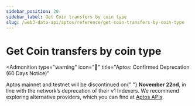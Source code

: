 ```yaml
---
sidebar_position: 20
sidebar_label: Get Coin transfers by coin type
slug: /web3-data-api/aptos/reference/get-coin-transfers-by-coin-type
---
```



# Get Coin transfers by coin type


<Admonition
  type="warning"
  icon="🚨"
  title="Aptos: Confirmed Deprecation (60 Days Notice)"
>
  <p>
    Aptos mainnet and testnet will be discontinued on{" "}
    <strong>November 22nd</strong>, in line with the network’s deprecation of
    their v1 Indexers. We recommend exploring alternative providers, which you
    can find at <a href="https://aptos.dev/en/build/apis">Aptos APIs</a>.
  </p>
</Admonition>
<ApiReference {...config["aptos-web3"].getCoinTransfersByCoinType} />

